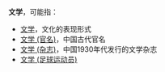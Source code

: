 '''文学'''，可能指：
*[[文学|文学]]，文化的表现形式
*[[文学_(官名)|文学 (官名)]]，中国古代官名
*[[文学_(杂志)|文学 (杂志)]]，中国1930年代发行的文学杂志
*[[文学_(足球运动员)|文学 (足球运动员)]]

{{Disambig|W|Cat=二字消歧义}}